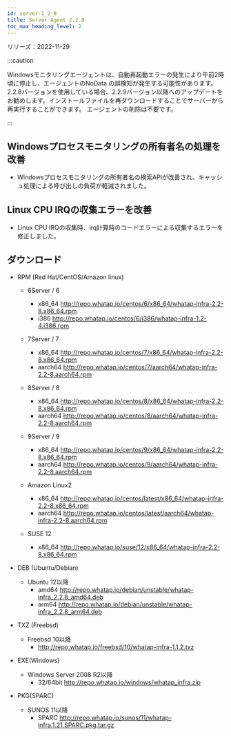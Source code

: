 ```yaml
---
id: server-2_2_8
title: Server Agent 2.2.8
toc_max_heading_level: 2
---
```


リリーズ：2022-11-29

:::caution

Windowsモニタリングエージェントは、自動再起動エラーの発生により午前2時頃に停止し、エージェントのNoData の誤検知が発生する可能性があります。2.2.8バージョンを使用している場合、2.2.9バージョン以降へのアップデートをお勧めします。インストールファイルを再ダウンロードすることでサーバーから再実行することができます。 エージェントの削除は不要です。

:::

## Windowsプロセスモニタリングの所有者名の処理を改善

-   Windowsプロセスモニタリングの所有者名の検索APIが改善され、キャッシュ処理による呼び出しの負荷が軽減されました。

## Linux CPU IRQの収集エラーを改善

-   Linux CPU IRQの収集時、irq計算時のコードエラーによる収集するエラーを修正しました。

## ダウンロード

-   RPM (Red Hat/CentOS/Amazon linux)

    -   6Server / 6 
        -   x86_64 http://repo.whatap.io/centos/6/x86_64/whatap-infra-2.2-8.x86_64.rpm 
        -   i386 http://repo.whatap.io/centos/6/i386/whatap-infra-1.2-4.i386.rpm

    -   7Server / 7 
        -   x86_64 http://repo.whatap.io/centos/7/x86_64/whatap-infra-2.2-8.x86_64.rpm 
        -   aarch64 http://repo.whatap.io/centos/7/aarch64/whatap-infra-2.2-8.aarch64.rpm

    -   8Server / 8 
        -   x86_64 http://repo.whatap.io/centos/8/x86_64/whatap-infra-2.2-8.x86_64.rpm 
        -   aarch64 http://repo.whatap.io/centos/8/aarch64/whatap-infra-2.2-8.aarch64.rpm

    -   9Server / 9 
        -   x86_64 http://repo.whatap.io/centos/9/x86_64/whatap-infra-2.2-8.x86_64.rpm 
        -   aarch64 http://repo.whatap.io/centos/9/aarch64/whatap-infra-2.2-8.aarch64.rpm

    -   Amazon Linux2
        -   x86_64 http://repo.whatap.io/centos/latest/x86_64/whatap-infra-2.2-8.x86_64.rpm 
        -   aarch64 http://repo.whatap.io/centos/latest/aarch64/whatap-infra-2.2-8.aarch64.rpm

    -   SUSE 12
        -   x86_64 http://repo.whatap.io/suse/12/x86_64/whatap-infra-2.2-8.x86_64.rpm

-   DEB (Ubuntu/Debian)

    -   Ubuntu 12以降
        -   amd64 http://repo.whatap.io/debian/unstable/whatap-infra_2.2.8_amd64.deb
        -   arm64 http://repo.whatap.io/debian/unstable/whatap-infra_2.2.8_arm64.deb

-   TXZ (Freebsd)
    -   Freebsd 10以降
        -   http://repo.whatap.io/freebsd/10/whatap-infra-1.1.2.txz

-   EXE(Windows)
    -   Windows Server 2008 R2以降
        -   32/64bit http://repo.whatap.io/windows/whatap_infra.zip

-   PKG(SPARC)
    -   SUNOS 11以降
        -   SPARC http://repo.whatap.io/sunos/11/whatap-infra.1.21.SPARC.pkg.tar.gz

